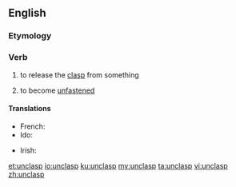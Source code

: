 ==English==

===Etymology===
{{prefix|un|clasp}}

===Verb===
{{en-verb}}

# {{context|transitive|lang=en}} to release the [[clasp]] from something
# {{context|intransitive|lang=en}} to become [[unfastened]]

====Translations====
{{trans-top|to release the clasp from something}}
* French: {{t+|fr|dégrafer}}
* Ido: {{t+|io|desagrafagar}}
{{trans-mid}}
* Irish: {{t|ga|dínasc}}
{{trans-bottom}}

[[et:unclasp]]
[[io:unclasp]]
[[ku:unclasp]]
[[my:unclasp]]
[[ta:unclasp]]
[[vi:unclasp]]
[[zh:unclasp]]